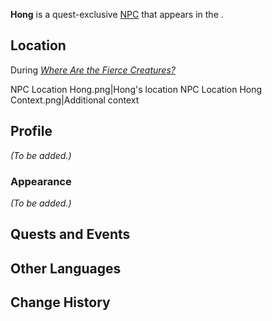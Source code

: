 {{Meta
|missing_NPC_profile  = yes
}}
{{Character Infobox
|type             = Quest NPC
|image            = NPC Hong.png
|region           = Sumeru
|location         = Sumeru
}}
'''Hong''' is a quest-exclusive [[NPC]] that appears in the {{Quest|Where Are the Fierce Creatures?}}.

==Location==
;During ''[[Where Are the Fierce Creatures?]]''
<gallery>
NPC Location Hong.png|Hong's location
NPC Location Hong Context.png|Additional context
</gallery>

==Profile==
<!-- Detailed story/lore information goes here. -->
''(To be added.)''

===Appearance===
<!-- Keep appearance section short and concise. Limit to 2 paragraphs with 3-4 sentences each. -->
''(To be added.)''

==Quests and Events==
{{Quests and Events}}
<!--
==Trivia==
* 
-->
==Other Languages==
{{Other Languages
|default_hidden = 1
|en      = Hong
|zhs     = 阿鸿
|zhs_rm  = Āhóng
|zht     = 阿鴻
|zht_rm  = Āhóng
|ja      = 鴻
|ja_rm   = Kou{{Assumed}}
|ko      = 아홍
|es      = Hong
|fr      = Hong
|ru      = Хун
|th      = Hong
|vi      = Hong
|de      = Hong
|id      = Hong
|pt      = Hong
|tr      = Hong
|it      = Hong
}}

==Change History==
{{Change History|3.0}}
<!--
==References==
{{Reflist}}
-->